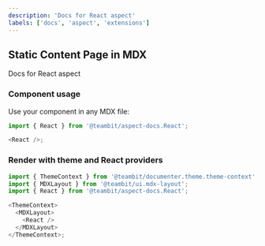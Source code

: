 ```yaml
---
description: 'Docs for React aspect'
labels: ['docs', 'aspect', 'extensions']
---
```



## Static Content Page in MDX

Docs for React aspect

### Component usage

Use your component in any MDX file:

```js
import { React } from '@teambit/aspect-docs.React';

<React />;
```

### Render with theme and React providers

```js
import { ThemeContext } from '@teambit/documenter.theme.theme-context';
import { MDXLayout } from '@teambit/ui.mdx-layout';
import { React } from '@teambit/aspect-docs.React';

<ThemeContext>
  <MDXLayout>
    <React />
  </MDXLayout>
</ThemeContext>;
```
